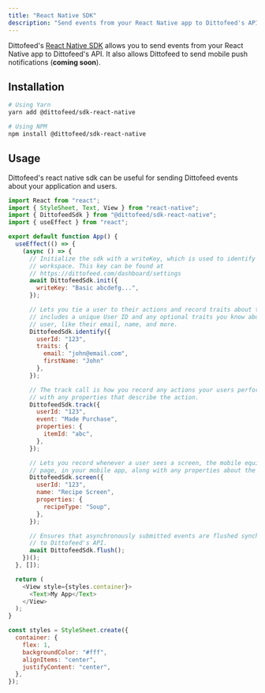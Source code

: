 ```yaml
---
title: "React Native SDK"
description: "Send events from your React Native app to Dittofeed's API"
---
```


Dittofeed's [React Native SDK](https://www.npmjs.com/package/@dittofeed/sdk-react-native) allows you to send events from your React Native app to Dittofeed's API. It also allows Dittofeed to send mobile push notifications (**coming soon**).

## Installation

```bash
# Using Yarn
yarn add @dittofeed/sdk-react-native

# Using NPM
npm install @dittofeed/sdk-react-native
```

## Usage

Dittofeed's react native sdk can be useful for sending Dittofeed events about your application and users.

```javascript
import React from "react";
import { StyleSheet, Text, View } from "react-native";
import { DittofeedSdk } from "@dittofeed/sdk-react-native";
import { useEffect } from "react";

export default function App() {
  useEffect(() => {
    (async () => {
      // Initialize the sdk with a writeKey, which is used to identify your
      // workspace. This key can be found at
      // https://dittofeed.com/dashboard/settings
      await DittofeedSdk.init({
        writeKey: "Basic abcdefg...",
      });

      // Lets you tie a user to their actions and record traits about them. It
      // includes a unique User ID and any optional traits you know about the
      // user, like their email, name, and more.
      DittofeedSdk.identify({
        userId: "123",
        traits: {
          email: "john@email.com",
          firstName: "John"
        },
      });

      // The track call is how you record any actions your users perform, along
      // with any properties that describe the action.
      DittofeedSdk.track({
        userId: "123",
        event: "Made Purchase",
        properties: {
          itemId: "abc",
        },
      });

      // Lets you record whenever a user sees a screen, the mobile equivalent of
      // page, in your mobile app, along with any properties about the screen.
      DittofeedSdk.screen({
        userId: "123",
        name: "Recipe Screen",
        properties: {
          recipeType: "Soup",
        },
      });

      // Ensures that asynchronously submitted events are flushed synchronously
      // to Dittofeed's API.
      await DittofeedSdk.flush();
    })();
  }, []);

  return (
    <View style={styles.container}>
      <Text>My App</Text>
    </View>
  );
}

const styles = StyleSheet.create({
  container: {
    flex: 1,
    backgroundColor: "#fff",
    alignItems: "center",
    justifyContent: "center",
  },
});
```

